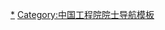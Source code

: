 {{Navbox
|name = 中国工程院机械与运载工程学部院士
|title = [[中国工程院]]机械与运载工程学部院士
|image = 
|above = 
|state = {{{state<includeonly>|collapsed</includeonly>}}}
|bodyclass = hlist
|group1= 1994年
|list1 = 
* [[丁衡高]]
* [[顾诵芬]]
* [[关桥|关　桥]]
* [[管德|管　德]]†
* [[郭孔辉]]
* [[黄旭华]]
* [[李鸿志]]
* [[路甬祥]]
* [[陆元九]]
* [[闵桂荣]]
* [[钱学森]]†
* [[阮雪榆]]†
* [[沈志云]]
* [[屠善澄]]†
* [[汪槱生]]
* [[王永志]]
* [[吴有生]]
* [[谢友柏]]
* [[姚福生]]†

|group2 = 1995年
|list2 = 
* [[陈秉聪]]†
* [[陈先霖]]†
* [[顾懋祥]]†
* [[郭重庆]]
* [[何友声]]†
* [[黄文虎]]†
* [[乐嘉陵]]
* [[李明 (飞机设计师)|李　明]]
* [[林尚扬]]
* [[林宗虎]]†
* [[刘大响]]
* [[刘兴洲]]†
* [[陆孝彭]]†
* [[潘镜芙]]
* [[饶芳权]]
* [[孙敬良]]
* [[涂铭旌]]†
* [[屠基达]]†
* [[汪顺亭]]
* [[王兴治]]
* [[徐滨士]]
* [[杨士莪]]
* [[张炳炎]]†
* [[张福泽]]
* [[张贵田]]
* [[张立同]]
* [[张启先]]†
* [[钟掘|锺　掘]]
* [[周勤之]]†
* [[朱能鸿]]
* [[朱英浩]]

|group3 = 1997年
|list3 = 
* [[陈士橹]]†
* [[杜庆华]]†
* [[高伯龙]]†
* [[顾国彪]]
* [[关杰|关　杰]]
* [[胡正寰]]
* [[黄崇祺]]
* [[李椿萱]]
* [[李鹤林]]
* [[梁晋才]]
* [[林华宝]]†
* [[钱清泉]]
* [[沈闻孙]]
* [[温俊峰]]
* [[徐秉汉]]
* [[姚绍福]]†

|group4 = 1999年
|list4 = 
* [[艾兴 (机械工程专家)|艾　兴]]†
* [[陈懋章]]
* [[陈一坚]]
* [[崔国良]]†
* [[杜善义]]
* [[朵英贤]]
* [[黄先祥]]
* [[高金吉]]
* [[李钊 (地雷爆破专家)|李　钊]]
* [[刘人怀]]
* [[刘友梅]]
* [[柳百成]]
* [[曾广商]]
* [[钟群鹏]]
* [[周济|周　济]]

|group5 = 2001年
|list5 = 
* [[冯培德]]
* [[龙乐豪]]
* [[馬偉明 (工程師)|马伟明]]
* [[潘健生]]
* [[戚发轫]]
* [[唐任远]]
* [[王浚 (人机与环境工程技术专家)|王　浚]]
* [[王哲荣]]†
* [[徐志磊]]
* [[于本水]]
* [[张彦仲]]
* [[赵煦 (飞行力学与控制专家)|赵　煦]]

|group6 = 2003年
|list6 = 
* [[黄瑞松]]
* [[李培根 (1948年)|李培根]]
* [[刘怡昕]]
* [[孟执中]]†
* [[屈梁生]]†
* [[石屏 (飞机设计专家)|石　屏]]†
* [[宋文骢]]†
* [[王玉明 (机械设计及理论专家)|王玉明]]
* [[徐玉如]]†
|group7 = 2005年
|list7 = 
* [[陈予恕]]
* [[范本尧]]
* [[卢秉恒]]
* [[苏哲子]]
* [[徐德民 (院士)|徐德民]]
* [[尹泽勇]]
* [[钟志华]]

|group8 = 2007年
|list8 = 
* [[陈福田]]
* [[谭建荣]]
* [[杨凤田]]
* [[张金麟]]
* [[臧克茂]]

|group9 = 2009年
|list9 = 
* [[董春鹏]]
* [[段正澄]]†
* [[金东寒]]
* [[刘永才]]

|group10 = 2011年
|list10 = 
* [[丁荣军]]
* [[甘晓华]]
* [[郭东明]]
* [[林忠钦]]
* [[刘连元]]†
* [[唐长红]]
* [[杨绍卿]]
* [[朱英富]]

|group11 = 2013年
|list11 = 
* [[樊会涛]]
* [[蒋庄德]]
* [[李骏 (汽车发动机专家)|李　骏]]
* [[徐芑南]]
* [[杨华勇]]
* [[尤政|尤　政]]
* [[张军 (航空交通工程技术专家)|张　军]]

|group12 = 2015年
|list12 = 
* [[陈学东 (1964年)|陈学东]]
* [[侯晓|侯　晓]]
* [[李德群]]
* [[李魁武]]
* [[邱志明]]
* [[孙聪|孙　聪]]
* [[田红旗]]
* [[王华明]]
* [[杨德森 (水声工程专家)|杨德森]]

|group13 = 2017年
|list13 = 
* [[邓宗全]]
* [[冯煜芳]]
* [[何琳 (声学家)|何　琳]]
* [[黄庆学]]
* [[孙逢春]]
* [[王振国 (1960年)|王振国]]
* [[吴光辉]]
* [[夏长亮]]
* [[周志成]]

|group14 = 2019年
|list14 = 
* [[曹喜滨]]
* [[单忠德]]
* [[邵新宇]]
* [[向锦武]]
* [[项昌乐]]
* [[肖龙旭]]
* [[徐青 (船舶设计专家)|徐　青]]
* [[严新平]]
* [[杨树兴]]
* [[朱广生]]

|group15 = 2021年
|list15 = 
* [[付梦印]]
* [[李克强 (1963年)|李克强]]
* [[刘宏 (1966年)|刘　宏]]
* [[马玉山]]
* [[王国庆 (1966年)|王国庆]]
* [[王树新]]
* [[王向明]]
* [[王云鹏 (1966年)|王云鹏]]
* [[郑津洋]]
* [[朱坤|朱　坤]]
* [[邹汝平]]

|below = 
†：已逝世
* '''机械与运载工程学部'''
* [[Template:中国工程院信息与电子工程学部院士|信息与电子工程学部]]
* [[Template:中国工程院化工、冶金与材料工程学部院士|化工、冶金与材料工程学部]]
* [[Template:中国工程院能源与矿业工程学部院士|能源与矿业工程学部]]
* [[Template:中国工程院土木、水利与建筑工程学部院士|土木、水利与建筑工程学部]]
* [[Template:中国工程院环境与轻纺工程学部院士|环境与轻纺工程学部]]
* [[Template:中国工程院农业学部院士|农业学部]]
* [[Template:中国工程院医药卫生学部院士|医药卫生学部]]
* [[Template:中国工程院工程管理学部院士|工程管理学部]]
}}<noinclude>

[[Category:中国工程院机械与运载工程学部院士|*]]
[[Category:中国工程院院士导航模板]]
</noinclude>